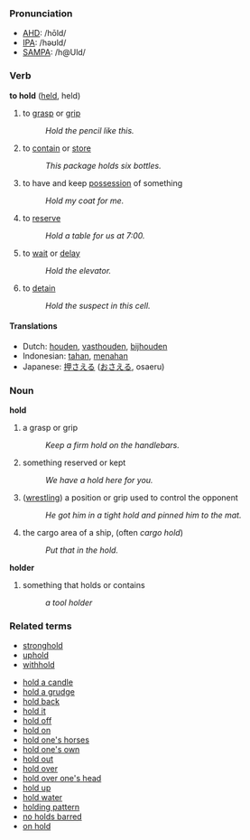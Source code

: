 === Pronunciation ===
*[[w:AHD|AHD]]: /hōld/
*[[w:IPA|IPA]]: /həʊld/
*[[w:SAMPA|SAMPA]]: /h@Uld/

=== Verb ===

'''to hold''' ([[held]], held)

# to [[grasp]] or [[grip]]
#: ''Hold the pencil like this.''
# to [[contain]] or [[store]]
#: ''This package holds six bottles.'' 
# to have and keep [[possess]]ion of something
#: ''Hold my coat for me.''
# to [[reserve]]
#: ''Hold a table for us at 7:00.''
# to [[wait]] or [[delay]]
#: ''Hold the elevator.''
# to [[detain]]
#: ''Hold the suspect in this cell.''

==== Translations ====
*Dutch: [[houden]], [[vasthouden]], [[bijhouden]]
*Indonesian: [[tahan]], [[tahan|menahan]]
*Japanese: [[押さえる]] ([[おさえる]], osaeru)

===Noun===
'''hold'''
# a grasp or grip
#: ''Keep a firm hold on the handlebars.''
# something reserved or kept
#: ''We have a hold here for you.''
# ([[wrestle|wrestling]]) a position or grip used to control the opponent
#: ''He got him in a tight hold and pinned him to the mat.''
# the cargo area of a ship, (often ''cargo hold'')
#: ''Put that in the hold.''
'''holder'''
# something that holds or contains
#: ''a tool holder''

===Related terms===
*[[stronghold]]
*[[uphold]]
*[[withhold]]

*[[hold a candle]]
*[[hold a grudge]]
*[[hold back]]
*[[hold it]]
*[[hold off]]
*[[hold on]]
*[[hold one's horses]]
*[[hold one's own]]
*[[hold out]]<!-- hyphenated? -->
*[[hold over]]<!-- hyphenated? -->
*[[hold over one's head]]
*[[hold up]]<!-- hyphenated? -->
*[[hold water]]
*[[holding pattern]]
*[[no holds barred]]
*[[on hold]]